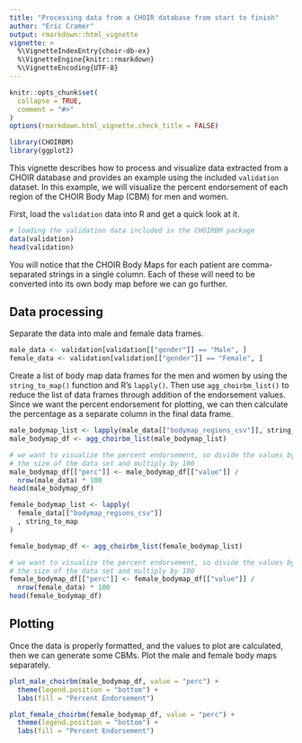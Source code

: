 ```yaml
---
title: "Processing data from a CHOIR database from start to finish"
author: "Eric Cramer"
output: rmarkdown::html_vignette
vignette: >
  %\VignetteIndexEntry{choir-db-ex}
  %\VignetteEngine{knitr::rmarkdown}
  %\VignetteEncoding{UTF-8}
---
```


```r
knitr::opts_chunk$set(
  collapse = TRUE,
  comment = "#>"
)
options(rmarkdown.html_vignette.check_title = FALSE)
```

```r
library(CHOIRBM)
library(ggplot2)
```

This vignette describes how to process and visualize data extracted from a CHOIR database and provides an example using the included `validation` dataset. In this example, we will visualize the percent endorsement of each region of the CHOIR Body Map (CBM) for men and women.

First, load the `validation` data into R and get a quick look at it.

```r
# loading the validation data included in the CHOIRBM package
data(validation)
head(validation)
```

You will notice that the CHOIR Body Maps for each patient are comma-separated strings in a single column. Each of these will need to be converted into its own body map before we can go further.

## Data processing
Separate the data into male and female data frames.

```r
male_data <- validation[validation[["gender"]] == "Male", ]
female_data <- validation[validation[["gender"]] == "Female", ]
```

Create a list of body map data frames for the men and women by using the `string_to_map()` function and R's `lapply()`. Then use `agg_choirbm_list()` to reduce the list of data frames through addition of the endorsement values. Since we want the percent endorsement for plotting, we can then calculate the percentage as a separate column in the final data frame.

```r
male_bodymap_list <- lapply(male_data[["bodymap_regions_csv"]], string_to_map)
male_bodymap_df <- agg_choirbm_list(male_bodymap_list)

# we want to visualize the percent endorsement, so divide the values by
# the size of the data set and multiply by 100
male_bodymap_df[["perc"]] <- male_bodymap_df[["value"]] /
  nrow(male_data) * 100
head(male_bodymap_df)
```

```r
female_bodymap_list <- lapply(
  female_data[["bodymap_regions_csv"]]
  , string_to_map
)

female_bodymap_df <- agg_choirbm_list(female_bodymap_list)

# we want to visualize the percent endorsement, so divide the values by
# the size of the data set and multiply by 100
female_bodymap_df[["perc"]] <- female_bodymap_df[["value"]] /
  nrow(female_data) * 100
head(female_bodymap_df)
```

## Plotting
Once the data is properly formatted, and the values to plot are calculated, then we can generate some CBMs. Plot the male and female body maps separately.

```r
plot_male_choirbm(male_bodymap_df, value = "perc") +
  theme(legend.position = "bottom") +
  labs(fill = "Percent Endorsement")
```

```r
plot_female_choirbm(female_bodymap_df, value = "perc") +
  theme(legend.position = "bottom") +
  labs(fill = "Percent Endorsement")
```
